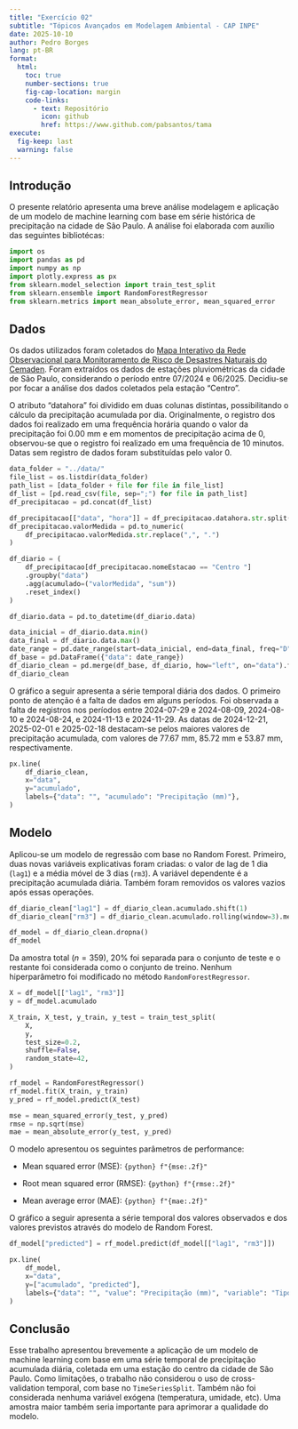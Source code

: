 ```yaml
---
title: "Exercício 02"
subtitle: "Tópicos Avançados em Modelagem Ambiental - CAP INPE"
date: 2025-10-10
author: Pedro Borges
lang: pt-BR
format: 
  html:
    toc: true
    number-sections: true
    fig-cap-location: margin
    code-links:
      - text: Repositório
        icon: github
        href: https://www.github.com/pabsantos/tama
execute:
  fig-keep: last
  warning: false
---
```


## Introdução

O presente relatório apresenta uma breve análise modelagem e aplicação de um modelo de machine learning com base em série histórica de precipitação na cidade de São Paulo. A análise foi elaborada com auxílio das seguintes bibliotécas:

```python
import os
import pandas as pd
import numpy as np
import plotly.express as px
from sklearn.model_selection import train_test_split
from sklearn.ensemble import RandomForestRegressor
from sklearn.metrics import mean_absolute_error, mean_squared_error
```

## Dados

Os dados utilizados foram coletados do [Mapa Interativo da Rede Observacional para Monitoramento de Risco de Desastres Naturais do Cemaden](https://mapainterativo.cemaden.gov.br). Foram extraídos os dados de estações pluviométricas da cidade de São Paulo, considerando o período entre 07/2024 e 06/2025. Decidiu-se por focar a análise dos dados coletados pela estação "Centro".

O atributo "datahora" foi dividido em duas colunas distintas, possibilitando o cálculo da precipitação acumulada por dia. Originalmente, o registro dos dados foi realizado em uma frequência horária quando o valor da precipitação foi 0.00 mm e em momentos de precipitação acima de 0, observou-se que o registro foi realizado em uma frequência de 10 minutos. Datas sem registro de dados foram substituídas pelo valor 0.

```python
data_folder = "../data/"
file_list = os.listdir(data_folder)
path_list = [data_folder + file for file in file_list]
df_list = [pd.read_csv(file, sep=";") for file in path_list]
df_precipitacao = pd.concat(df_list)

df_precipitacao[["data", "hora"]] = df_precipitacao.datahora.str.split(" ", expand=True)
df_precipitacao.valorMedida = pd.to_numeric(
    df_precipitacao.valorMedida.str.replace(",", ".")
)

df_diario = (
    df_precipitacao[df_precipitacao.nomeEstacao == "Centro "]
    .groupby("data")
    .agg(acumulado=("valorMedida", "sum"))
    .reset_index()
)

df_diario.data = pd.to_datetime(df_diario.data)

data_inicial = df_diario.data.min()
data_final = df_diario.data.max()
date_range = pd.date_range(start=data_inicial, end=data_final, freq="D")
df_base = pd.DataFrame({"data": date_range})
df_diario_clean = pd.merge(df_base, df_diario, how="left", on="data").fillna(0)
df_diario_clean
```

O gráfico a seguir apresenta a série temporal diária dos dados. O primeiro ponto de atenção é a falta de dados em alguns períodos. Foi observada a falta de registros nos períodos entre 2024-07-29 e 2024-08-09, 2024-08-10 e 2024-08-24, e 2024-11-13 e 2024-11-29. As datas de 2024-12-21, 2025-02-01 e 2025-02-18 destacam-se pelos maiores valores de precipitação acumulada, com valores de 77.67 mm, 85.72 mm e 53.87 mm, respectivamente.

```python

px.line(
    df_diario_clean,
    x="data",
    y="acumulado",
    labels={"data": "", "acumulado": "Precipitação (mm)"},
)

```

## Modelo

Aplicou-se um modelo de regressão com base no Random Forest. Primeiro, duas novas variáveis explicativas foram criadas: o valor de lag de 1 dia (`lag1`) e a média móvel de 3 dias (`rm3`). A variável dependente é a precipitação acumulada diária. Também foram removidos os valores vazios após essas operações.

```python
df_diario_clean["lag1"] = df_diario_clean.acumulado.shift(1)
df_diario_clean["rm3"] = df_diario_clean.acumulado.rolling(window=3).mean().shift(1)

df_model = df_diario_clean.dropna()
df_model
```


Da amostra total ($n = 359$), 20% foi separada para o conjunto de teste e o restante foi considerada como o conjunto de treino. Nenhum hiperparâmetro foi modificado no método `RandomForestRegressor`.

```python
X = df_model[["lag1", "rm3"]]
y = df_model.acumulado

X_train, X_test, y_train, y_test = train_test_split(
    X,
    y,
    test_size=0.2,
    shuffle=False,
    random_state=42,
)

rf_model = RandomForestRegressor()
rf_model.fit(X_train, y_train)
y_pred = rf_model.predict(X_test)
```

```python
mse = mean_squared_error(y_test, y_pred)
rmse = np.sqrt(mse)
mae = mean_absolute_error(y_test, y_pred)
```

O modelo apresentou os seguintes parâmetros de performance:

- Mean squared error (MSE): `{python} f"{mse:.2f}"`

- Root mean squared error (RMSE): `{python} f"{rmse:.2f}"`

- Mean average error (MAE): `{python} f"{mae:.2f}"`

O gráfico a seguir apresenta a série temporal dos valores observados e dos valores previstos através do modelo de Random Forest.

```python

df_model["predicted"] = rf_model.predict(df_model[["lag1", "rm3"]])

px.line(
    df_model,
    x="data",
    y=["acumulado", "predicted"],
    labels={"data": "", "value": "Precipitação (mm)", "variable": "Tipo"},
)
```

## Conclusão

Esse trabalho apresentou brevemente a aplicação de um modelo de machine learning com base em uma série temporal de precipitação acumulada diária, coletada em uma estação do centro da cidade de São Paulo. Como limitações, o trabalho não considerou o uso de cross-validation temporal, com base no `TimeSeriesSplit`. Também não foi considerada nenhuma variável exógena (temperatura, umidade, etc). Uma amostra maior também seria importante para aprimorar a qualidade do modelo.
